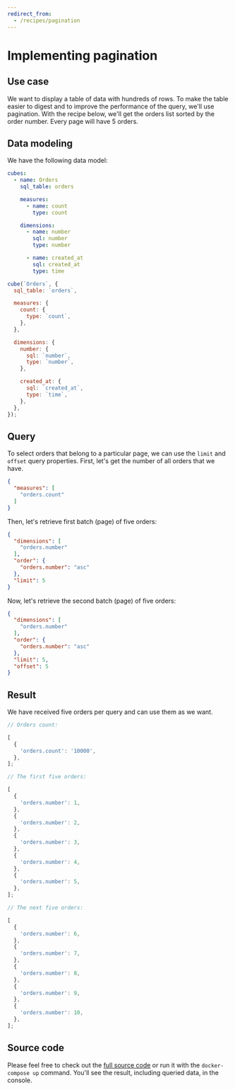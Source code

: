 ```yaml
---
redirect_from:
  - /recipes/pagination
---
```


# Implementing pagination

## Use case

We want to display a table of data with hundreds of rows. To make the table
easier to digest and to improve the performance of the query, we'll use
pagination. With the recipe below, we'll get the orders list sorted by the order
number. Every page will have 5 orders.

## Data modeling

We have the following data model:

<CodeTabs>

```yaml
cubes:
  - name: Orders
    sql_table: orders

    measures:
      - name: count
        type: count

    dimensions:
      - name: number
        sql: number
        type: number

      - name: created_at
        sql: created_at
        type: time
```

```javascript
cube(`Orders`, {
  sql_table: `orders`,

  measures: {
    count: {
      type: `count`,
    },
  },

  dimensions: {
    number: {
      sql: `number`,
      type: `number`,
    },

    created_at: {
      sql: `created_at`,
      type: `time`,
    },
  },
});
```

</CodeTabs>

## Query

To select orders that belong to a particular page, we can use the `limit` and
`offset` query properties. First, let's get the number of all orders that we have.

```json
{
  "measures": [
    "orders.count"
  ]
}
```

Then, let's retrieve first batch (page) of five orders:

```json
{
  "dimensions": [
    "orders.number"
  ],
  "order": {
    "orders.number": "asc"
  },
  "limit": 5
}
```

Now, let's retrieve the second batch (page) of five orders:

```json
{
  "dimensions": [
    "orders.number"
  ],
  "order": {
    "orders.number": "asc"
  },
  "limit": 5,
  "offset": 5
}
```

## Result

We have received five orders per query and can use them as we want.

```javascript
// Orders count:

[
  {
    'orders.count': '10000',
  },
];
```

```javascript
// The first five orders:

[
  {
    'orders.number': 1,
  },
  {
    'orders.number': 2,
  },
  {
    'orders.number': 3,
  },
  {
    'orders.number': 4,
  },
  {
    'orders.number': 5,
  },
];
```

```javascript
// The next five orders:

[
  {
    'orders.number': 6,
  },
  {
    'orders.number': 7,
  },
  {
    'orders.number': 8,
  },
  {
    'orders.number': 9,
  },
  {
    'orders.number': 10,
  },
];
```

## Source code

Please feel free to check out the
[full source code](https://github.com/cube-js/cube/tree/master/examples/recipes/pagination)
or run it with the `docker-compose up` command. You'll see the result, including
queried data, in the console.
